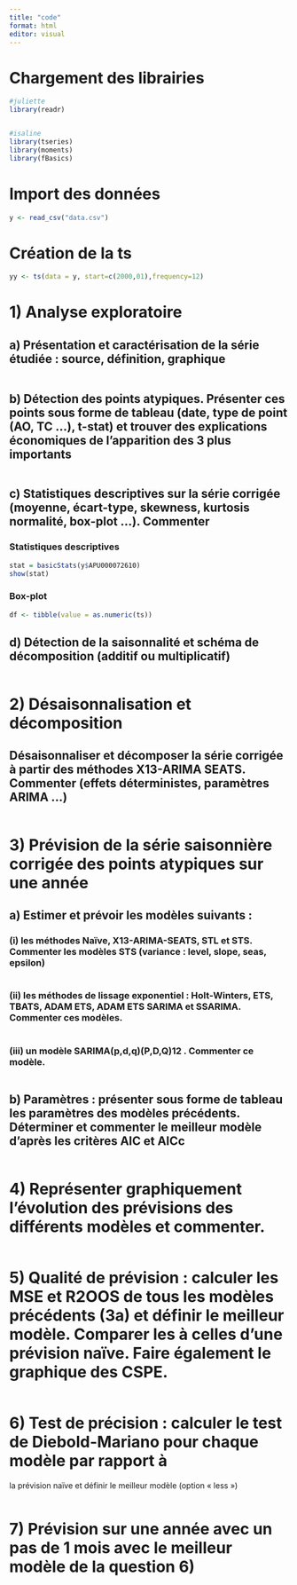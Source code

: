 ```yaml
---
title: "code"
format: html
editor: visual
---
```


# Chargement des librairies
```r
#juliette
library(readr)


#isaline
library(tseries)      
library(moments)
library(fBasics)
```

# Import des données
```r
y <- read_csv("data.csv")
```

# Création de la ts
```r
yy <- ts(data = y, start=c(2000,01),frequency=12)
```

# 1) Analyse exploratoire 

## a) Présentation et caractérisation de la série étudiée : source, définition, graphique 

```r

```

## b) Détection des points atypiques. Présenter ces points sous forme de tableau (date, type de point (AO, TC …), t-stat) et trouver des explications économiques de l’apparition des 3 plus importants 

```r

```

## c) Statistiques descriptives sur la série corrigée (moyenne, écart-type, skewness, kurtosis normalité, box-plot …). Commenter 

### Statistiques descriptives

```r
stat = basicStats(y$APU000072610)
show(stat)
```

### Box-plot

```r
df <- tibble(value = as.numeric(ts))
```

## d) Détection de la saisonnalité et schéma de décomposition (additif ou multiplicatif) 

```r

```

# 2) Désaisonnalisation et décomposition 

## Désaisonnaliser et décomposer la série corrigée à partir des méthodes X13-ARIMA SEATS. Commenter (effets déterministes, paramètres ARIMA …) 

```r

```


# 3) Prévision de la série saisonnière corrigée des points atypiques sur une année  

## a) Estimer et prévoir les modèles suivants : 

### (i) les méthodes Naïve, X13-ARIMA-SEATS, STL et STS. Commenter les modèles STS (variance : level, slope, seas, epsilon)  

```r

```

### (ii) les méthodes de lissage exponentiel : Holt-Winters, ETS, TBATS,  ADAM ETS, ADAM ETS SARIMA et SSARIMA. Commenter ces modèles. 

```r

```

### (iii) un modèle SARIMA(p,d,q)(P,D,Q)12 . Commenter ce modèle. 

```r

```

## b) Paramètres : présenter sous forme de tableau les paramètres des modèles précédents. Déterminer et commenter le meilleur modèle d’après les critères AIC et AICc 

```r

```


# 4) Représenter graphiquement l’évolution des prévisions des différents modèles et commenter. 

```r

```


# 5) Qualité de prévision : calculer les MSE et R2OOS de tous les modèles précédents (3a) et définir le meilleur modèle. Comparer les à celles d’une prévision naïve. Faire également le graphique des CSPE.

```r

```


# 6) Test de précision : calculer le test de Diebold-Mariano pour chaque modèle par rapport à 
la prévision naïve et définir le meilleur modèle (option « less ») 

```r

```


# 7) Prévision sur une année avec un pas de 1 mois avec le meilleur modèle de la question 6)

```r

```


